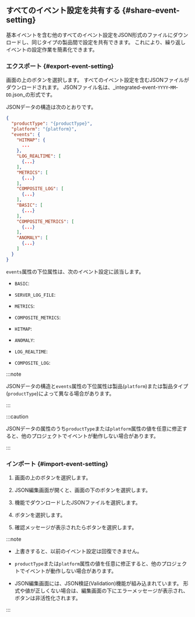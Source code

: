 ## すべてのイベント設定を共有する {#share-event-setting}

基本イベントを含む他のすべてのイベント設定をJSON形式のファイルにダウンロードし、同じタイプの製品間で設定を共有できます。 これにより、繰り返しイベントの設定作業を簡素化できます。

### エクスポート {#export-event-setting}

画面の上の<Cmdname sid="BTN07762" className="uitext" />ボタンを選択します。 すべてのイベント設定を含むJSONファイルがダウンロードされます。 JSONファイル名は、_integrated-event-`YYYY`-`MM`-`DD`.json_の形式です。

JSONデータの構造は次のとおりです。

```json title="integrated-event"
{
  "productType": "{productType}",
  "platform": "{platform}",
  "events": {
    "HITMAP": {
      ...
    },
    "LOG_REALTIME": [
      {...}
    ],
    "METRICS": [
      {...}
    ],
    "COMPOSITE_LOG": [
      {...}
    ],
    "BASIC": [
      {...}
    ],
    "COMPOSITE_METRICS": [
      {...}
    ],
    "ANOMALY": [
      {...}
    ]
  }
}
```

`events`属性の下位属性は、次のイベント設定に該当します。

<InDoc product="java,php,python,nodejs,golang,dotnet,kubernetes"><ImgLang img='event-config-v2-all-events-apm-k8s.png' desc='Events' /></InDoc>

<InDoc product="postgresql,oracle,mysql,mssql,mssql-v1,tibero,cubrid,altibase,redis,mongodb"><ImgLang img='event-config-v2-all-events-apm-k8s.png' desc='Events' /></InDoc>

<InDoc product="server"><ImgLang img='event-config-v2-all-events-server.png' desc='Events' /></InDoc>

<InDoc product="browser"><ImgLang img='event-config-v2-all-events-browser.png' desc='Events' /></InDoc>

<InDoc product="npm"><ImgLang img='event-config-v2-all-events-npm.png' desc='Events' /></InDoc>

- `BASIC`: <Cmdname sid="default" className="uitext" />

<InDoc product="server">

- `SERVER_LOG_FILE`: <Cmdname sid="sm_log_event_tab" className="uitext" />

</InDoc>

- `METRICS`: <Cmdname sid="metrics" className="uitext" />

<Xclude product="npm">

- `COMPOSITE_METRICS`: <Cmdname sid="composite_metrics" className="uitext" />

</Xclude>

<InDoc product="java,php,python,nodejs,golang,dotnet,kubernetes">

- `HITMAP`: <Cmdname sid="hitmap_pattern" className="uitext" />

</InDoc>

<Xclude product="browser,npm">

- `ANOMALY`: <Cmdname sid="anomaly_detection" className="uitext" />

- `LOG_REALTIME`: <Cmdname sid="realtime_log_event" className="uitext" />

- `COMPOSITE_LOG`: <Cmdname sid="composite_log_event" className="uitext" />

</Xclude>

:::note

JSONデータの構造と`events`属性の下位属性は製品(`platform`)または製品タイプ(`productType`)によって異なる場合があります。

:::

:::caution

JSONデータの属性のうち`productType`または`platform`属性の値を任意に修正すると、他のプロジェクトでイベントが動作しない場合があります。

:::

### インポート {#import-event-setting}

1. 画面の上の<Cmdname sid="BTN07761" className="uitext" />ボタンを選択します。

2. JSON編集画面が開くと、画面の下の<Cmdname sid="load" className="uitext" />ボタンを選択します。

   <ImgLang img='event-config-v2-json-batch-edit.png' desc='JSON一括修正' />

3. <Cmdname sid="BTN07762" className="uitext" />機能でダウンロードしたJSONファイルを選択します。

4. <Cmdname sid="overwrite" className="uitext" />ボタンを選択します。

5. 確認メッセージが表示されたら<Cmdname sid="overwrite" className="uitext" />ボタンを選択します。

:::note

- 上書きすると、以前のイベント設定は回復できません。

- `productType`または`platform`属性の値を任意に修正すると、他のプロジェクトでイベントが動作しない場合があります。

- JSON編集画面には、JSON検証(Validation)機能が組み込まれています。 形式や値が正しくない場合は、編集画面の下にエラーメッセージが表示され、<Cmdname sid="overwrite" className="uitext" />ボタンは非活性化されます。

  <ImgLang img='event-config-v2-all-events-json-validate.png' />

:::
